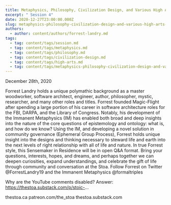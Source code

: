 ```yaml
---
title: Metaphysics, Philosophy, Civilization Design, and Various High Arts
excerpt: " Session 4"
date: 2020-12-27T23:00:00.000Z
slug: metaphysics-philosophy-civilization-design-and-various-high-arts-session-4
authors:
  - author: content/authors/forrest-landry.md
tags:
  - tag: content/tags/session.md
  - tag: content/tags/metaphysics.md
  - tag: content/tags/philosophy.md
  - tag: content/tags/civilization-design.md
  - tag: content/tags/high-arts.md
  - tag: content/tags/metaphysics-philosophy-civilization-design-and-various-high-arts.md
---
```


December 28th, 2020

Forrest Landry holds a unique polymathic background as a master woodworker, software architect, engineer, author, philosopher, mystic, researcher, and many other roles and titles. Forrest founded Magic-Flight after spending a large portion of his career in software architecture roles for the FBI, DARPA, and the Library of Congress. Notably, his development of the Immanent Metaphysics (IM) has enabled both broad and deep insights into the nature of the core questions of epistemology and ontology: what is, and how do we know? Using the IM, and developing a novel solution in community governance (Ephemeral Group Process), Forrest holds unique insight into the designs and thinking necessary to steward life and earth into the next levels of right relationship with all of life and nature. In true Forrest style, this Sensemaker in Residence will be in open Q&A format. Bring your questions, interests, hopes, and dreams, and perhaps together we can deepen curiosities, expand understandings, and celebrate the gift of life through community and conversation at the Stoa. Follow Forrest on Twitter @ForrestLandry19 and the Immanent Metaphysics @formaltriples

Why are the YouTube comments disabled? Answer: https://thestoa.substack.com/p/stoic-...

thestoa.ca
patreon.com/the_stoa
thestoa.substack.com
